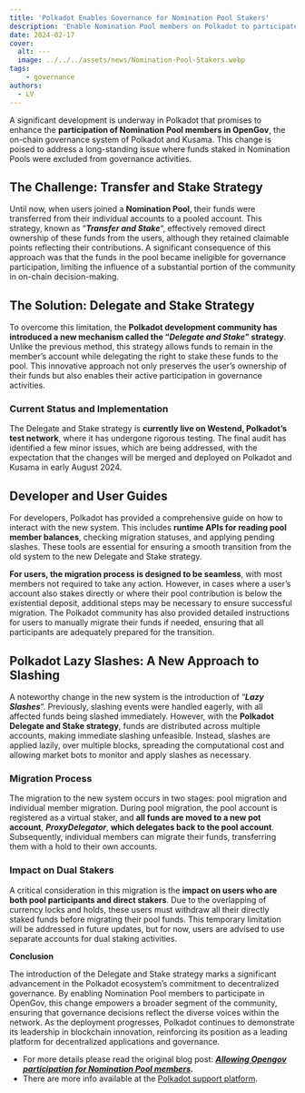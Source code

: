 ```yaml
---
title: 'Polkadot Enables Governance for Nomination Pool Stakers'
description: 'Enable Nomination Pool members on Polkadot to participate in governance with the new Delegate and Stake strategy.'
date: 2024-02-17
cover:
  alt: ---
  image: ../../../assets/news/Nomination-Pool-Stakers.webp
tags: 
    - governance
authors:
  - LV
---
```

A significant development is underway in Polkadot that promises to enhance the **participation of Nomination Pool members in OpenGov**, the on-chain governance system of Polkadot and Kusama. This change is poised to address a long-standing issue where funds staked in Nomination Pools were excluded from governance activities.

**The Challenge: Transfer and Stake Strategy**
----------------------------------------------

Until now, when users joined a **Nomination Pool**, their funds were transferred from their individual accounts to a pooled account. This strategy, known as “***Transfer and Stake***“, effectively removed direct ownership of these funds from the users, although they retained claimable points reflecting their contributions. A significant consequence of this approach was that the funds in the pool became ineligible for governance participation, limiting the influence of a substantial portion of the community in on-chain decision-making.

**The Solution: Delegate and Stake Strategy**
---------------------------------------------

To overcome this limitation, the **Polkadot development community has introduced a new mechanism called the “*Delegate and Stake*” strategy**. Unlike the previous method, this strategy allows funds to remain in the member’s account while delegating the right to stake these funds to the pool. This innovative approach not only preserves the user’s ownership of their funds but also enables their active participation in governance activities.

### **Current Status and Implementation**

The Delegate and Stake strategy is **currently live on Westend, Polkadot’s test network**, where it has undergone rigorous testing. The final audit has identified a few minor issues, which are being addressed, with the expectation that the changes will be merged and deployed on Polkadot and Kusama in early August 2024.

**Developer and User Guides**
-----------------------------

For developers, Polkadot has provided a comprehensive guide on how to interact with the new system. This includes **runtime APIs for reading pool member balances**, checking migration statuses, and applying pending slashes. These tools are essential for ensuring a smooth transition from the old system to the new Delegate and Stake strategy.

**For users, the migration process is designed to be seamless**, with most members not required to take any action. However, in cases where a user’s account also stakes directly or where their pool contribution is below the existential deposit, additional steps may be necessary to ensure successful migration. The Polkadot community has also provided detailed instructions for users to manually migrate their funds if needed, ensuring that all participants are adequately prepared for the transition.

**Polkadot Lazy Slashes: A New Approach to Slashing**
-----------------------------------------------------

A noteworthy change in the new system is the introduction of “***Lazy Slashes***“. Previously, slashing events were handled eagerly, with all affected funds being slashed immediately. However, with the **Polkadot** **Delegate and Stake strategy**, funds are distributed across multiple accounts, making immediate slashing unfeasible. Instead, slashes are applied lazily, over multiple blocks, spreading the computational cost and allowing market bots to monitor and apply slashes as necessary.

### **Migration Process**

The migration to the new system occurs in two stages: pool migration and individual member migration. During pool migration, the pool account is registered as a virtual staker, and **all funds are moved to a new pot account**, ***ProxyDelegator***, **which delegates back to the pool account**. Subsequently, individual members can migrate their funds, transferring them with a hold to their own accounts.

### **Impact on Dual Stakers**

A critical consideration in this migration is the **impact on users who are both pool participants and direct stakers**. Due to the overlapping of currency locks and holds, these users must withdraw all their directly staked funds before migrating their pool funds. This temporary limitation will be addressed in future updates, but for now, users are advised to use separate accounts for dual staking activities.

**Conclusion**

The introduction of the Delegate and Stake strategy marks a significant advancement in the Polkadot ecosystem’s commitment to decentralized governance. By enabling Nomination Pool members to participate in OpenGov, this change empowers a broader segment of the community, ensuring that governance decisions reflect the diverse voices within the network. As the deployment progresses, Polkadot continues to demonstrate its leadership in blockchain innovation, reinforcing its position as a leading platform for decentralized applications and governance.

- For more details please read the original blog post: [***Allowing Opengov participation for Nomination Pool members***](https://hackmd.io/@ak0n/delegate-stake-faq)***.***
- There are more info available at the [Polkadot support platform](https://support.polkadot.network/support/solutions/articles/65000188140-changes-for-nomination-pool-members-and-opengov-participation).